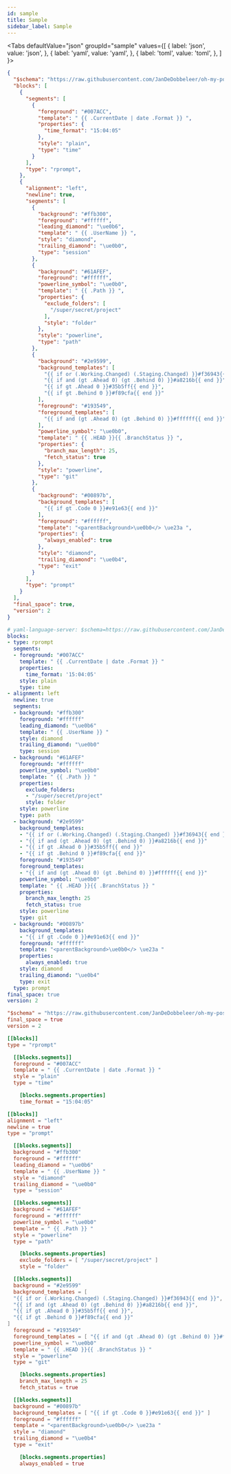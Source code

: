 ```yaml
---
id: sample
title: Sample
sidebar_label: Sample
---
```



<Tabs
  defaultValue="json"
  groupId="sample"
  values={[
    { label: 'json', value: 'json', },
    { label: 'yaml', value: 'yaml', },
    { label: 'toml', value: 'toml', },
  ]
}>
<TabItem value="json">

```json
{
  "$schema": "https://raw.githubusercontent.com/JanDeDobbeleer/oh-my-posh/main/themes/schema.json",
  "blocks": [
    {
      "segments": [
        {
          "foreground": "#007ACC",
          "template": " {{ .CurrentDate | date .Format }} ",
          "properties": {
            "time_format": "15:04:05"
          },
          "style": "plain",
          "type": "time"
        }
      ],
      "type": "rprompt",
    },
    {
      "alignment": "left",
      "newline": true,
      "segments": [
        {
          "background": "#ffb300",
          "foreground": "#ffffff",
          "leading_diamond": "\ue0b6",
          "template": " {{ .UserName }} ",
          "style": "diamond",
          "trailing_diamond": "\ue0b0",
          "type": "session"
        },
        {
          "background": "#61AFEF",
          "foreground": "#ffffff",
          "powerline_symbol": "\ue0b0",
          "template": " {{ .Path }} ",
          "properties": {
            "exclude_folders": [
              "/super/secret/project"
            ],
            "style": "folder"
          },
          "style": "powerline",
          "type": "path"
        },
        {
          "background": "#2e9599",
          "background_templates": [
            "{{ if or (.Working.Changed) (.Staging.Changed) }}#f36943{{ end }}",
            "{{ if and (gt .Ahead 0) (gt .Behind 0) }}#a8216b{{ end }}",
            "{{ if gt .Ahead 0 }}#35b5ff{{ end }}",
            "{{ if gt .Behind 0 }}#f89cfa{{ end }}"
          ],
          "foreground": "#193549",
          "foreground_templates": [
            "{{ if and (gt .Ahead 0) (gt .Behind 0) }}#ffffff{{ end }}"
          ],
          "powerline_symbol": "\ue0b0",
          "template": " {{ .HEAD }}{{ .BranchStatus }} ",
          "properties": {
            "branch_max_length": 25,
            "fetch_status": true
          },
          "style": "powerline",
          "type": "git"
        },
        {
          "background": "#00897b",
          "background_templates": [
            "{{ if gt .Code 0 }}#e91e63{{ end }}"
          ],
          "foreground": "#ffffff",
          "template": "<parentBackground>\ue0b0</> \ue23a ",
          "properties": {
            "always_enabled": true
          },
          "style": "diamond",
          "trailing_diamond": "\ue0b4",
          "type": "exit"
        }
      ],
      "type": "prompt"
    }
  ],
  "final_space": true,
  "version": 2
}
```

</TabItem>
<TabItem value="yaml">

```yaml
# yaml-language-server: $schema=https://raw.githubusercontent.com/JanDeDobbeleer/oh-my-posh/main/themes/schema.json
blocks:
- type: rprompt
  segments:
  - foreground: "#007ACC"
    template: " {{ .CurrentDate | date .Format }} "
    properties:
      time_format: '15:04:05'
    style: plain
    type: time
- alignment: left
  newline: true
  segments:
  - background: "#ffb300"
    foreground: "#ffffff"
    leading_diamond: "\ue0b6"
    template: " {{ .UserName }} "
    style: diamond
    trailing_diamond: "\ue0b0"
    type: session
  - background: "#61AFEF"
    foreground: "#ffffff"
    powerline_symbol: "\ue0b0"
    template: " {{ .Path }} "
    properties:
      exclude_folders:
      - "/super/secret/project"
      style: folder
    style: powerline
    type: path
  - background: "#2e9599"
    background_templates:
    - "{{ if or (.Working.Changed) (.Staging.Changed) }}#f36943{{ end }}"
    - "{{ if and (gt .Ahead 0) (gt .Behind 0) }}#a8216b{{ end }}"
    - "{{ if gt .Ahead 0 }}#35b5ff{{ end }}"
    - "{{ if gt .Behind 0 }}#f89cfa{{ end }}"
    foreground: "#193549"
    foreground_templates:
    - "{{ if and (gt .Ahead 0) (gt .Behind 0) }}#ffffff{{ end }}"
    powerline_symbol: "\ue0b0"
    template: " {{ .HEAD }}{{ .BranchStatus }} "
    properties:
      branch_max_length: 25
      fetch_status: true
    style: powerline
    type: git
  - background: "#00897b"
    background_templates:
    - "{{ if gt .Code 0 }}#e91e63{{ end }}"
    foreground: "#ffffff"
    template: "<parentBackground>\ue0b0</> \ue23a "
    properties:
      always_enabled: true
    style: diamond
    trailing_diamond: "\ue0b4"
    type: exit
  type: prompt
final_space: true
version: 2
```

</TabItem>
<TabItem value="toml">

```toml
"$schema" = "https://raw.githubusercontent.com/JanDeDobbeleer/oh-my-posh/main/themes/schema.json"
final_space = true
version = 2

[[blocks]]
type = "rprompt"

  [[blocks.segments]]
  foreground = "#007ACC"
  template = " {{ .CurrentDate | date .Format }} "
  style = "plain"
  type = "time"

    [blocks.segments.properties]
    time_format = "15:04:05"

[[blocks]]
alignment = "left"
newline = true
type = "prompt"

  [[blocks.segments]]
  background = "#ffb300"
  foreground = "#ffffff"
  leading_diamond = "\ue0b6"
  template = " {{ .UserName }} "
  style = "diamond"
  trailing_diamond = "\ue0b0"
  type = "session"

  [[blocks.segments]]
  background = "#61AFEF"
  foreground = "#ffffff"
  powerline_symbol = "\ue0b0"
  template = " {{ .Path }} "
  style = "powerline"
  type = "path"

    [blocks.segments.properties]
    exclude_folders = [ "/super/secret/project" ]
    style = "folder"

  [[blocks.segments]]
  background = "#2e9599"
  background_templates = [
  "{{ if or (.Working.Changed) (.Staging.Changed) }}#f36943{{ end }}",
  "{{ if and (gt .Ahead 0) (gt .Behind 0) }}#a8216b{{ end }}",
  "{{ if gt .Ahead 0 }}#35b5ff{{ end }}",
  "{{ if gt .Behind 0 }}#f89cfa{{ end }}"
]
  foreground = "#193549"
  foreground_templates = [ "{{ if and (gt .Ahead 0) (gt .Behind 0) }}#ffffff{{ end }}" ]
  powerline_symbol = "\ue0b0"
  template = " {{ .HEAD }}{{ .BranchStatus }} "
  style = "powerline"
  type = "git"

    [blocks.segments.properties]
    branch_max_length = 25
    fetch_status = true

  [[blocks.segments]]
  background = "#00897b"
  background_templates = [ "{{ if gt .Code 0 }}#e91e63{{ end }}" ]
  foreground = "#ffffff"
  template = "<parentBackground>\ue0b0</> \ue23a "
  style = "diamond"
  trailing_diamond = "\ue0b4"
  type = "exit"

    [blocks.segments.properties]
    always_enabled = true
```

</TabItem>
</Tabs>

